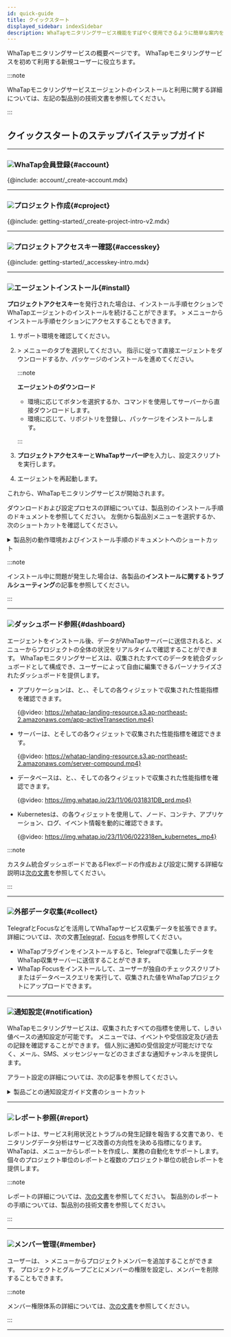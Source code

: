 ```yaml
---
id: quick-guide
title: クイックスタート
displayed_sidebar: indexSidebar
description: WhaTapモニタリングサービス機能をすばやく使用できるように簡単な案内を提供します。
---
```


WhaTapモニタリングサービスの概要ページです。 WhaTapモニタリングサービスを初めて利用する新規ユーザーに役立ちます。

:::note

WhaTapモニタリングサービスエージェントのインストールと利用に関する詳細については、左記の製品別の技術文書を参照してください。

:::

## クイックスタートのステップバイステップガイド

* * *

### ![](/img/number-01.png)WhaTap会員登録{#account}

{@include: account/_create-account.mdx}

* * *

### ![](/img/number-02.png)プロジェクト作成{#cproject}

{@include: getting-started/_create-project-intro-v2.mdx} 

* * *

### ![](/img/number-03.png)プロジェクトアクセスキー確認{#accesskey}

{@include: getting-started/_accesskey-intro.mdx} 

* * *

### ![](/img/number-04.png)エージェントインストール{#install}

**プロジェクトアクセスキー**を発行された場合は、インストール手順セクションでWhaTapエージェントのインストールを続けることができます。 <Cmdname sid="management" className="uitext" /> > <Cmdname sid="agent_installation" className="uitext" />メニューからインストール手順セクションにアクセスすることもできます。

1.  サポート環境を確認してください。 

2.  <Cmdname sid="management" className="uitext" /> > <Cmdname sid="agent_installation" className="uitext" />メニューの<Cmdname sid="JAVA-agent-setup-1-subject" className="uitext" />タブを選択してください。 指示に従って直接エージェントをダウンロードするか、パッケージのインストールを進めてください。

    :::note 

    **エージェントのダウンロード**

    -   環境に応じて<Cmdname sid="download" className="uitext" />ボタンを選択するか、コマンドを使用してサーバーから直接ダウンロードします。
    -   環境に応じて、リポジトリを登録し、パッケージをインストールします。

    :::

3.  **プロジェクトアクセスキー**と**WhaTapサーバーIP**を入力し、設定スクリプトを実行します。  

4.  エージェントを再起動します。 

これから、WhaTapモニタリングサービスが開始されます。 

ダウンロードおよび設定プロセスの詳細については、製品別のインストール手順のドキュメントを参照してください。 左側から製品別メニューを選択するか、次のショートカットを確認してください。

<details>
<summary>製品別の動作環境およびインストール手順のドキュメントへのショートカット</summary>

-   **Java**
    -   [動作環境](java/supported-spec)
    -   [エージェントインストール](java/install-agent)
-   **PHP**
    -   [動作環境](php/supported-spec)
    -   [エージェントインストール](php/install-agent)
-   **Node.js**
    -   [動作環境](nodejs/supported-spec)
    -   [エージェントインストール](nodejs/install-agent)
-   **Python**
    -   [動作環境](python/supported-spec)
    -   [エージェントインストール](python/install-agent)
-   **.NET**
    -   [動作環境](dotnet/supported-spec)
    -   [エージェントインストール](dotnet/install-agent)
-   **Go**
    -   [動作環境](golang/supported-spec)
    -   [エージェントインストール](golang/install-agent)
-   **Server**
    -   [動作環境](server/supported-spec)
    -   [エージェントインストール](server/install-agent)
-   **Kubernetes**
    -   [動作環境](kubernetes/supported-spec)
    -   [エージェントインストール](kubernetes/install) 
-   **PostgreSQL**
    -   [動作環境](postgresql/monitoring-support)
    -   [エージェントインストール](postgresql/install-agent)
-   **Oracle**
    -   [動作環境](oracle/monitoring-support)
    -   [エージェントインストール](oracle/install-agent)
-   **MySQL**
    -   [動作環境](mysql/monitoring-support)
    -   [エージェントインストール](mysql/install-agent)
-   **SQL Server**
    -   [動作環境](mssql/monitoring-support)
    -   [エージェントインストール](mssql/install-agent)
-   **Tibero**
    -   [動作環境](tibero/monitoring-support)
    -   [エージェントインストール](tibero/install-agent)
-   **CUBRID**
    -   [動作環境](cubrid/monitoring-support)
    -   [エージェントインストール](cubrid/install-agent)
-   **Altibase**
    -   [動作環境](altibase/monitoring-support)
    -   [エージェントインストール](altibase/install-agent)
-   **Redis**
    -   [動作環境](redis/monitoring-support)
    -   [エージェントインストール](redis/install-agent)
-   **MongoDB**
    -   [動作環境](mongodb/monitoring-support)
    -   [エージェントインストール](mongodb/install-agent)
-   [URL](url/url-install)
-   **クラウド** 
    -   [Amazon ECS](amazon-ecs/install-agent)
    -   [Amazon Cloudwatch](amazon-cloudwatch/install-agent)
    -   [Azure Monitor](azure/install-agent)
    -   [Naver Cloud Monitoring](ncloud/install-agent)
    -   [Oracle Cloud Monitor](oracle-cloud/install-agent)
-   [Log](log/log-function)

</details>

:::note

インストール中に問題が発生した場合は、各製品の**インストールに関するトラブルシューティング**の記事を参照してください。

:::

* * *

### ![](/img/number-05.png)ダッシュボード参照{#dashboard}

エージェントをインストール後、データがWhaTapサーバーに送信されると、<Cmdname sid="dashboard" className="uitext" />メニューからプロジェクトの全体の状況をリアルタイムで確認することができます。 WhaTapモニタリングサービスは、収集されたすべてのデータを統合ダッシュボードとして構成でき、ユーザーによって自由に編集できるパーソナライズされたダッシュボードを提供します。

-   アプリケーションは、<Cmdname sid="app_dashboard" className="uitext" />と<Cmdname sid="transaction_map" className="uitext" />、<Cmdname sid="active_transaction" className="uitext" />、<Cmdname sid="application_topology" className="uitext" />そして<Cmdname sid="flexboard" className="uitext" />の各ウィジェットで収集された性能指標を確認できます。

    {@video: https://whatap-landing-resource.s3.ap-northeast-2.amazonaws.com/app-activeTransection.mp4}

-   サーバーは、<Cmdname sid="sms_resource_board" className="uitext" />と<Cmdname sid="sms_compound_eye" className="uitext" />そして<Cmdname sid="flexboard" className="uitext" />の各ウィジェットで収集された性能指標を確認できます。

    {@video: https://whatap-landing-resource.s3.ap-northeast-2.amazonaws.com/server-compound.mp4}

-   データベースは、<Cmdname sid="instance_list" className="uitext" />と<Cmdname sid="instance_monitoring" className="uitext" />、<Cmdname sid="multi_instance_monitoring" className="uitext" />、<Cmdname sid="slow_query" className="uitext" />そして<Cmdname sid="flexboard" className="uitext" />の各ウィジェットで収集された性能指標を確認できます。

    {@video: https://img.whatap.io/23/11/06/031831DB_prd.mp4}

-   Kubernetesは、<Cmdname sid="containerMap" className="uitext" />の各ウィジェットを使用して、ノード、コンテナ、アプリケーション、ログ、イベント情報を動的に確認できます。

    {@video: https://img.whatap.io/23/11/06/022318en_kubernetes_.mp4}

:::note

カスタム統合ダッシュボードであるFlexボードの作成および設定に関する詳細な説明は[次の文書](java/flex-board)を参照してください。

:::

* * *

### ![](/img/number-06.png)外部データ収集{#collect}

TelegrafとFocusなどを活用してWhaTapサービス収集データを拡張できます。 詳細については、次の文書[Telegraf](telegraf/introduction.mdx)、[Focus](focus/introduction.mdx)を参照してください。

-   WhaTapプラグインをインストールすると、Telegrafで収集したデータをWhaTap収集サーバーに送信することができます。
-   WhaTap Focusをインストールして、ユーザーが独自のチェックスクリプトまたはデータベースクエリを実行して、収集された値をWhaTapプロジェクトにアップロードできます。

* * *

### ![](/img/ic-number-07.svg)通知設定{#notification}

WhaTapモニタリングサービスは、収集されたすべての指標を使用して、しきい値ベースの通知設定が可能です。 <Cmdname sid="event_statistic" className="uitext" />メニューでは、イベントや受信設定及び過去の記録を確認することができます。 個人別に通知の受信設定が可能だけでなく、メール、SMS、メッセンジャーなどのさまざまな通知チャンネルを提供します。 

アラート設定の詳細については、次の記事を参照してください。 

<details>
<summary>製品ごとの通知設定ガイド文書のショートカット</summary>

-   [Java](java/apm-set-notice)
-   [PHP](php/apm-set-notice)
-   [Node.js](nodejs/apm-set-notice)
-   [Python](python/apm-set-notice)
-   [.NET](dotnet/apm-set-notice)
-   [Go](golang/apm-set-notice)
-   [Server](server/set-notice)
-   [PostgreSQL](postgresql/set-notice)
-   [Oracle](oracle/set-notice)
-   [MySQL](mysql/set-notice)
-   [SQL Server](mssql/set-notice)
-   [Tibero](tibero/set-notice)
-   [CUBRID](cubrid/set-notice)
-   [Altibase](altibase/set-notice)
-   [Redis](redis/set-notice)
-   [MongoDB](mongodb/set-notice) 
-   [Kubernetes](kubernetes/set-notice)
-   [URL](url/url-event)
-   [Amazon CloudWatch](amazon-cloudwatch/set-notice)
-   [Amazon ECS](amazon-ecs/set-notice)
-   [Azure Monitor](azure/set-notice)
-   [Naver Cloud Monitoring](ncloud/set-notice)
-   [Oracle Cloudd Monitor](oracle-cloud/set-notice)
-   [Log](log/set-notice)

</details>

* * *

### ![](/img/ic-number-08.svg)レポート参照{#report}

レポートは、サービス利用状況とトラブルの発生記録を報告する文書であり、モニタリングデータ分析はサービス改善の方向性を決める指標になります。 WhaTapは、<Cmdname sid="report" className="uitext" />メニューからレポートを作成し、業務の自動化をサポートします。 個々のプロジェクト単位のレポートと複数のプロジェクト単位の統合レポートを提供します。

:::note

レポートの詳細については、[次の文書](java/report-intro)を参照してください。 製品別のレポートの手順については、製品別の技術文書を参照してください。

:::

* * *

### ![](/img/ic-number-09.svg)メンバー管理{#member}

ユーザーは、<Cmdname sid="management" className="uitext" /> > <Cmdname sid="project_member" className="uitext" />メニューからプロジェクトメンバーを追加することができます。 プロジェクトとグループごとにメンバーの権限を設定し、メンバーを削除することもできます。  

:::note

メンバー権限体系の詳細については、[次の文書](project/project-structure#project-auth)を参照してください。

:::

* * *
